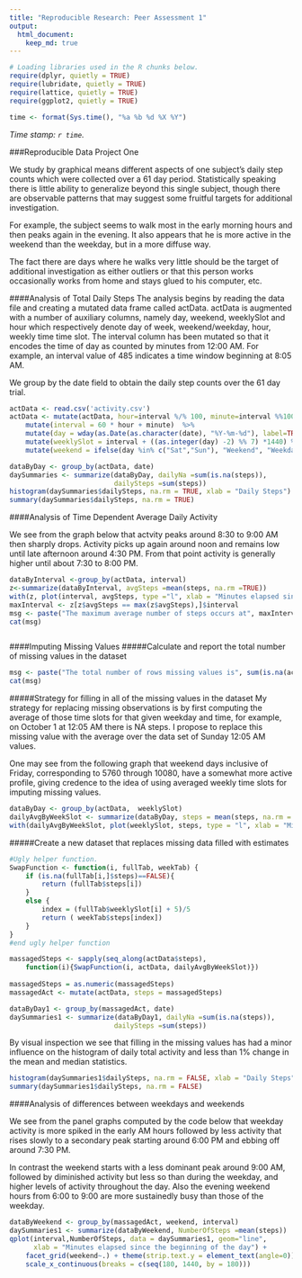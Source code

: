 ```yaml
---
title: "Reproducible Research: Peer Assessment 1"
output: 
  html_document:
    keep_md: true
---
```



```r
# Loading libraries used in the R chunks below.
require(dplyr, quietly = TRUE)
require(lubridate, quietly = TRUE)
require(lattice, quietly = TRUE)
require(ggplot2, quietly = TRUE)
```
```r
time <- format(Sys.time(), "%a %b %d %X %Y")
```
*Time stamp: `r time`.*

###Reproducible Data Project One

We study by graphical means different aspects of one subject's
daily step counts which were collected over a 61 day period. Statistically speaking there is little ability to generalize beyond this single subject, though there are observable patterns that may suggest some fruitful targets for additional investigation.

For example, the subject seems to walk most in the early morning hours and then  peaks again in the evening. It also appears that he is more active in the weekend than the weekday, but in a more diffuse way.

The fact there are days where he walks very little should be the target of additional investigation as either outliers or that this person works occasionally works from home and stays glued to his computer, etc.


####Analysis of Total Daily Steps
The analysis begins by reading the data file and creating a mutated data frame called actData. actData is augmented with a number of auxiliary columns, namely day, weekend, weeklySlot and hour which respectively denote day of week, weekend/weekday, hour, weekly time time slot. The interval column has been mutated so that it encodes the time of day as counted by minutes from 12:00 AM. For example, an interval value of 485 indicates a time window beginning at 8:05 AM.

We group by the date field to obtain the daily step counts over the 61 day trial.

```r
actData <- read.csv('activity.csv')
actData <- mutate(actData, hour=interval %/% 100, minute=interval %%100) %>%
    mutate(interval = 60 * hour + minute)  %>% 
    mutate(day = wday(as.Date(as.character(date), "%Y-%m-%d"), label=TRUE)) %>%
    mutate(weeklySlot = interval + ((as.integer(day) -2) %% 7) *1440) %>%
    mutate(weekend = ifelse(day %in% c("Sat","Sun"), "Weekend", "Weekday"))

dataByDay <- group_by(actData, date)
daySummaries <- summarize(dataByDay, dailyNa =sum(is.na(steps)), 
                          dailySteps =sum(steps))
histogram(daySummaries$dailySteps, na.rm = TRUE, xlab = "Daily Steps")
summary(daySummaries$dailySteps, na.rm = TRUE)

```

####Analysis of Time Dependent Average Daily Activity 

We see from the graph below that actvity peaks around 8:30 to 9:00 AM then sharply drops. Activity picks up again around noon and remains low until late afternoon around 4:30 PM. From that point activity is generally higher until about 7:30 to 8:00 PM.
```r
dataByInterval <-group_by(actData, interval)
z<-summarize(dataByInterval, avgSteps =mean(steps, na.rm =TRUE))
with(z, plot(interval, avgSteps, type ="l", xlab = "Minutes elapsed since the beginning of the day", ylab = "Avg Steps Per Time Window", xaxp = c(180, 1440, 7)))
maxInterval <- z[z$avgSteps == max(z$avgSteps),]$interval
msg <- paste("The maximum average number of steps occurs at", maxInterval, "ie, around 8:35 AM")
cat(msg)



```
####Imputing Missing Values
#####Calculate and report the total number of missing values in the dataset
```r
msg <- paste("The total number of rows missing values is", sum(is.na(actData$step)))
cat(msg)
```
#####Strategy for filling in all of the missing values in the dataset
My strategy for replacing missing observations is by first computing the average of those time slots for that given weekday and time, for example, on October 1 at 12:05 AM there is NA steps. I propose to replace this missing value with the average over the data set of Sunday 12:05 AM values.

One may see from the following graph that weekend days inclusive of Friday, corresponding to 5760 through 10080, have a somewhat more active profile, giving credence to the idea of using averaged weekly time slots for imputing missing values.
```r

dataByDay <- group_by(actData,  weeklySlot)
dailyAvgByWeekSlot <- summarize(dataByDay, steps = mean(steps, na.rm = TRUE))
with(dailyAvgByWeekSlot, plot(weeklySlot, steps, type = "l", xlab = "Minutes elapsed since the beginning of the week", xaxp = c(1440, 10080, 6)))

```

#####Create a new dataset that replaces missing data filled with estimates
```r
#Ugly helper function.
SwapFunction <- function(i, fullTab, weekTab) {
    if (is.na(fullTab[i,]$steps)==FALSE){
        return (fullTab$steps[i])
    }
    else {
        index = (fullTab$weeklySlot[i] + 5)/5
        return ( weekTab$steps[index])
    }
}
#end ugly helper function

massagedSteps <- sapply(seq_along(actData$steps), 
    function(i){SwapFunction(i, actData, dailyAvgByWeekSlot)})
                                
massagedSteps = as.numeric(massagedSteps)
massagedAct <- mutate(actData, steps = massagedSteps)

dataByDay1 <- group_by(massagedAct, date)
daySummaries1 <- summarize(dataByDay1, dailyNa =sum(is.na(steps)), 
                          dailySteps =sum(steps))
```
By visual inspection we see that filling in the missing values has had a minor influence on the histogram of daily total activity and less than 1% change in the mean and median statistics.
```r

histogram(daySummaries1$dailySteps, na.rm = FALSE, xlab = "Daily Steps")
summary(daySummaries1$dailySteps, na.rm = FALSE)
```
####Analysis of differences between weekdays and weekends
  
We see from the panel graphs computed by the code below that weekday activity
is more spiked in the early AM hours followed by less activity that rises slowly
to a secondary peak starting around 6:00 PM and ebbing off around 7:30 PM.

In contrast the weekend starts with a less dominant peak around 9:00 AM, followed by diminished activity but less so than during the weekday, and higher levels of activity throughout the day. Also the evening weekend hours from 6:00 to 9:00 are more sustainedly busy than those of the weekday.

```r
dataByWeekend <- group_by(massagedAct, weekend, interval)
daySummaries1 <- summarize(dataByWeekend, NumberOfSteps =mean(steps))
qplot(interval,NumberOfSteps, data = daySummaries1, geom="line",
      xlab = "Minutes elapsed since the beginning of the day") + 
    facet_grid(weekend~.) + theme(strip.text.y = element_text(angle=0)) + 
    scale_x_continuous(breaks = c(seq(180, 1440, by = 180)))
```
